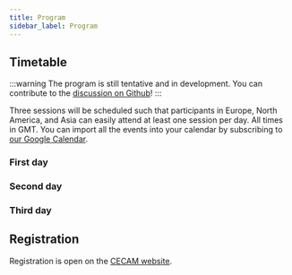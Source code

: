```yaml
---
title: Program
sidebar_label: Program
---
```



## Timetable

:::warning
The program is still tentative and in development. You can contribute to the [discussion on Github](https://github.com/MADICES/MADICES-2022)!
:::

Three sessions will be scheduled such that participants in Europe, North America, and Asia can easily attend at least one session per day. All times in GMT. You can import all the events into your calendar by subscribing to [our Google Calendar](https://calendar.google.com/calendar/ical/7i8i4lb012dsglucaclv8avfo8%40group.calendar.google.com/public/basic.ics).

### First day

<div>
  <Calendar currentDate="2022-2-7" startHour="14" endHour="23" />
</div>

### Second day

<div>
  <Calendar currentDate="2022-2-8" startHour="14" endHour="23" />
</div>

### Third day

<div>
  <Calendar currentDate="2022-2-9" startHour="14" endHour="23" />
</div>

## Registration

Registration is open on the [CECAM website](https://www.cecam.org/workshop-details/1165).
